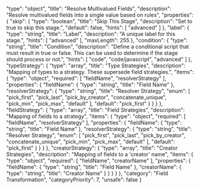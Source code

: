   "type": "object",
  "title": "Resolve Multivalued Fields",
  "description": "Resolve multivalued fields into a single value based on rules",
  "properties": {
    "skip": {
      "type": "boolean",
      "title": "Skip This Stage",
      "description": "Set to true to skip this stage.",
      "default": false,
      "hints": [
        "advanced"
      ]
    },
    "label": {
      "type": "string",
      "title": "Label",
      "description": "A unique label for this stage.",
      "hints": [
        "advanced"
      ],
      "maxLength": 255
    },
    "condition": {
      "type": "string",
      "title": "Condition",
      "description": "Define a conditional script that must result in true or false. This can be used to determine if the stage should process or not.",
      "hints": [
        "code",
        "code/javascript",
        "advanced"
      ]
    },
    "typeStrategy": {
      "type": "array",
      "title": "Type Strategies",
      "description": "Mapping of types to a strategy. These supersede field strategies.",
      "items": {
        "type": "object",
        "required": [
          "fieldName",
          "resolverStrategy"
        ],
        "properties": {
          "fieldName": {
            "type": "string",
            "title": "Field Name"
          },
          "resolverStrategy": {
            "type": "string",
            "title": "Resolver Strategy",
            "enum": [
              "pick_first",
              "pick_last",
              "pick_by_creator",
              "concatenate_unique",
              "pick_min",
              "pick_max",
              "default"
            ],
            "default": "pick_first"
          }
        }
      }
    },
    "fieldStrategy": {
      "type": "array",
      "title": "Field Strategies",
      "description": "Mapping of fields to a strategy",
      "items": {
        "type": "object",
        "required": [
          "fieldName",
          "resolverStrategy"
        ],
        "properties": {
          "fieldName": {
            "type": "string",
            "title": "Field Name"
          },
          "resolverStrategy": {
            "type": "string",
            "title": "Resolver Strategy",
            "enum": [
              "pick_first",
              "pick_last",
              "pick_by_creator",
              "concatenate_unique",
              "pick_min",
              "pick_max",
              "default"
            ],
            "default": "pick_first"
          }
        }
      }
    },
    "creatorStrategy": {
      "type": "array",
      "title": "Creator Strategies",
      "description": "Mapping of fields to a 'creator' name",
      "items": {
        "type": "object",
        "required": [
          "fieldName",
          "creatorName"
        ],
        "properties": {
          "fieldName": {
            "type": "string",
            "title": "Field Name"
          },
          "creatorName": {
            "type": "string",
            "title": "Creator Name"
          }
        }
      }
    }
  },
  "category": "Field Transformation",
  "categoryPriority": 7,
  "unsafe": false
}
